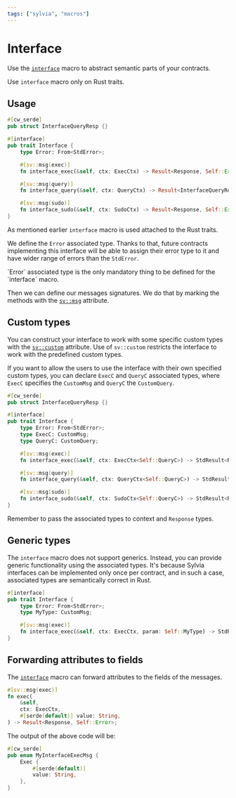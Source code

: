 ```yaml
---
tags: ["sylvia", "macros"]
---
```



# Interface

Use the [`interface`](https://docs.rs/sylvia/latest/sylvia/attr.interface.html) macro to abstract
semantic parts of your contracts.

<Callout>Use `interface` macro only on Rust traits.</Callout>

## Usage

```rust template="sylvia-empty"
#[cw_serde]
pub struct InterfaceQueryResp {}

#[interface]
pub trait Interface {
    type Error: From<StdError>;

    #[sv::msg(exec)]
    fn interface_exec(&self, ctx: ExecCtx) -> Result<Response, Self::Error>;

    #[sv::msg(query)]
    fn interface_query(&self, ctx: QueryCtx) -> Result<InterfaceQueryResp, Self::Error>;

    #[sv::msg(sudo)]
    fn interface_sudo(&self, ctx: SudoCtx) -> Result<Response, Self::Error>;
}
```

As mentioned earlier `interface` macro is used attached to the Rust traits.

We define the `Error` associated type. Thanks to that, future contracts implementing this interface
will be able to assign their error type to it and have wider range of errors than the `StdError`.

<Callout>
  `Error` associated type is the only mandatory thing to be defined for the `interface` macro.
</Callout>

Then we can define our messages signatures. We do that by marking the methods with the
[`sv::msg`](attributes/msg) attribute.

## Custom types

You can construct your interface to work with some specific custom types with the
[`sv::custom`](attributes/custom) attribute. Use of `sv::custom` restricts the interface to work
with the predefined custom types.

If you want to allow the users to use the interface with their own specified custom types, you can
declare `ExecC` and `QueryC` associated types, where `ExecC` specifies the `CustomMsg` and `QueryC`
the `CustomQuery`.

```rust template="sylvia-empty"
#[cw_serde]
pub struct InterfaceQueryResp {}

#[interface]
pub trait Interface {
    type Error: From<StdError>;
    type ExecC: CustomMsg;
    type QueryC: CustomQuery;

    #[sv::msg(exec)]
    fn interface_exec(&self, ctx: ExecCtx<Self::QueryC>) -> StdResult<Response<Self::ExecC>>;

    #[sv::msg(query)]
    fn interface_query(&self, ctx: QueryCtx<Self::QueryC>) -> StdResult<InterfaceQueryResp>;

    #[sv::msg(sudo)]
    fn interface_sudo(&self, ctx: SudoCtx<Self::QueryC>) -> StdResult<Response<Self::ExecC>>;
}
```

<Callout>Remember to pass the associated types to context and `Response` types.</Callout>

## Generic types

The `interface` macro does not support generics. Instead, you can provide generic functionality
using the associated types. It's because Sylvia interfaces can be implemented only once per
contract, and in such a case, associated types are semantically correct in Rust.

```rust template="sylvia-empty"
#[interface]
pub trait Interface {
    type Error: From<StdError>;
    type MyType: CustomMsg;

    #[sv::msg(exec)]
    fn interface_exec(&self, ctx: ExecCtx, param: Self::MyType) -> StdResult<Response>;
}
```

## Forwarding attributes to fields

The [`interface`](https://docs.rs/sylvia/latest/sylvia/attr.interface.html) macro can forward
attributes to the fields of the messages.

```rust {5}
#[sv::msg(exec)]
fn exec(
    &self,
    ctx: ExecCtx,
    #[serde(default)] value: String,
) -> Result<Response, Self::Error>;
```

The output of the above code will be:

```rust {3}, template="sylvia-empty"
#[cw_serde]
pub enum MyInterfaceExecMsg {
    Exec {
        #[serde(default)]
        value: String,
    },
}
```
